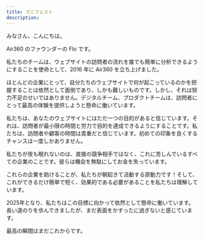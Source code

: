 ```yaml
---
title: マニフェスト
description:
---
```


みなさん、こんにちは。

Air360 のファウンダーの Flo です。

私たちのチームは、ウェブサイトの訪問者の流れを誰でも簡単に分析できるようにすることを使命として、2016 年に Air360 を立ち上げました。

ほとんどの企業にとって、自分たちのウェブサイトで何が起こっているのかを把握することは依然として面倒であり、しかも難しいものです。しかし、それは努力不足のせいではありません。デジタルチーム、プロダクトチームは、訪問者にとって最高の体験を提供しようと懸命に働いています。

私たちは、あなたのウェブサイトにはただ一つの目的があると信じています。それは、訪問者が最小限の時間と労力で目的を達成できるようにすることです。私たちは、訪問者や顧客の時間は貴重だと信じています。初めての印象を良くするチャンスは一度しかありません。

私たちが夜も眠れないのは、直接の競争相手ではなく、これに苦しんでいるすべての企業のことです。彼らは機会を無駄にしてお金を失っています。

これらの企業を助けることが、私たちが朝起きて活動する原動力です！そして、これができるだけ簡単で短く、効果的である必要があることを私たちは理解しています。

2025年となり、私たちはこの目標に向かって依然として懸命に働いています。長い道のりを歩んできましたが、まだ表面をかすったに過ぎないと感じています。

最高の瞬間はまだこれからです。

<Signature />
